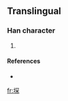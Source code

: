 ==Translingual==

===Han character===
{{Han char|rn=32|rad=土|as=08|sn=11|four=4719<sub>1</sub>|canj=土月金木 (GBCD)}}

# {{defn|Han|sort=土08}}

====References====
* {{Han ref|kx=0232.181|hdz=10458.101|uh=5814|ud=22548|bh=D4AE|bd=54446}}

[[fr:堔]]
